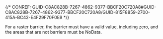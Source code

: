 

{/* CONREF: GUID-C8AC828B-7267-4862-9377-BBCF20C720A8#GUID-C8AC828B-7267-4862-9377-BBCF20C720A8/GUID-815F8859-2700-415A-BC42-E4F29F70F0E9  */}

For a raster barrier, the barrier must have a valid value, including zero, and the areas that are not barriers must be NoData.
